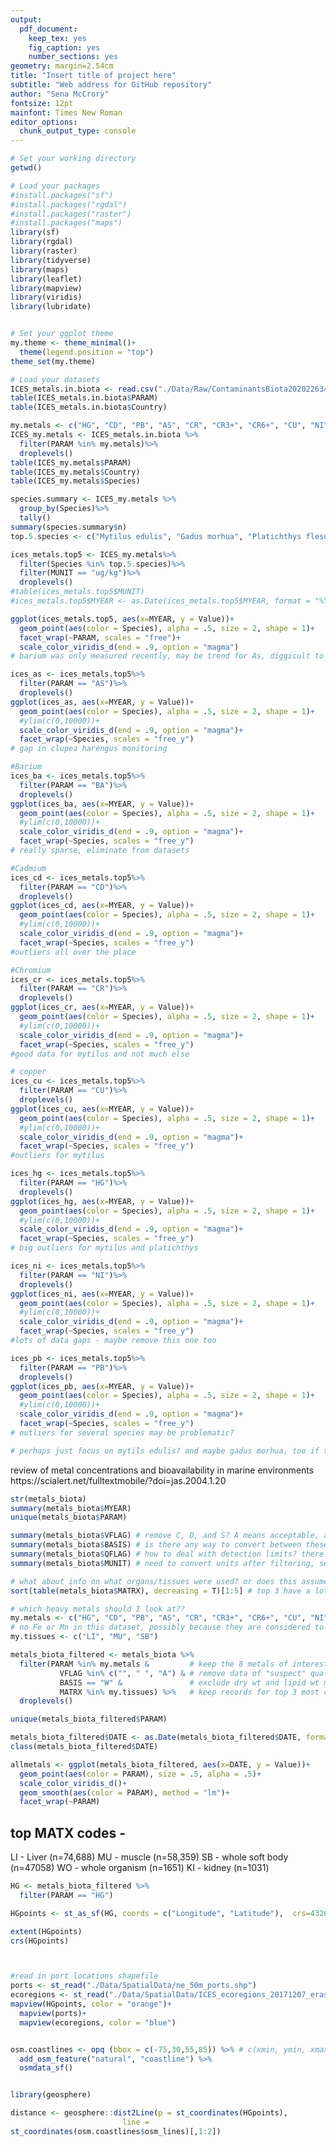 ```yaml
---
output: 
  pdf_document:
    keep_tex: yes
    fig_caption: yes
    number_sections: yes
geometry: margin=2.54cm
title: "Insert title of project here"
subtitle: "Web address for GitHub repository"
author: "Sena McCrory"
fontsize: 12pt
mainfont: Times New Roman
editor_options: 
  chunk_output_type: console
---
```



```r
# Set your working directory
getwd()

# Load your packages
#install.packages("sf")
#install.packages("rgdal")
#install.packages("raster")
#install.packages("maps")
library(sf)
library(rgdal)
library(raster)
library(tidyverse)
library(maps)
library(leaflet)
library(mapview)
library(viridis)
library(lubridate)


# Set your ggplot theme
my.theme <- theme_minimal()+
  theme(legend.position = "top")
theme_set(my.theme)

# Load your datasets
ICES_metals.in.biota <- read.csv("./Data/Raw/ContaminantsBiota20202263412jpufqdsst5td1sxozv2woyiz.csv")
table(ICES_metals.in.biota$PARAM)
table(ICES_metals.in.biota$Country)

my.metals <- c("HG", "CD", "PB", "AS", "CR", "CR3+", "CR6+", "CU", "NI", "MN", "FE", "BA")
ICES_my.metals <- ICES_metals.in.biota %>%
  filter(PARAM %in% my.metals)%>%
  droplevels()
table(ICES_my.metals$PARAM)
table(ICES_my.metals$Country)
table(ICES_my.metals$Species)

species.summary <- ICES_my.metals %>%
  group_by(Species)%>%
  tally()
summary(species.summary$n)
top.5.species <- c("Mytilus edulis", "Gadus morhua", "Platichthys flesus", "Clupea harengus", "Limanda limanda")

ices_metals.top5 <- ICES_my.metals%>%
  filter(Species %in% top.5.species)%>%
  filter(MUNIT == "ug/kg")%>%
  droplevels()
#table(ices_metals.top5$MUNIT)
#ices_metals.top5$MYEAR <- as.Date(ices_metals.top5$MYEAR, format = "%Y", origin = "1970-01-01")

ggplot(ices_metals.top5, aes(x=MYEAR, y = Value))+
  geom_point(aes(color = Species), alpha = .5, size = 2, shape = 1)+
  facet_wrap(~PARAM, scales = "free")+
  scale_color_viridis_d(end = .9, option = "magma")
# barium was only measured recently, may be trend for As, diggicult to tell for others due to some high outliers

ices_as <- ices_metals.top5%>%
  filter(PARAM == "AS")%>%
  droplevels()
ggplot(ices_as, aes(x=MYEAR, y = Value))+
  geom_point(aes(color = Species), alpha = .5, size = 2, shape = 1)+
  #ylim(c(0,10000))+
  scale_color_viridis_d(end = .9, option = "magma")+
  facet_wrap(~Species, scales = "free_y")
# gap in clupea harengus monitoring

#Barium
ices_ba <- ices_metals.top5%>%
  filter(PARAM == "BA")%>%
  droplevels()
ggplot(ices_ba, aes(x=MYEAR, y = Value))+
  geom_point(aes(color = Species), alpha = .5, size = 2, shape = 1)+
  #ylim(c(0,10000))+
  scale_color_viridis_d(end = .9, option = "magma")+
  facet_wrap(~Species, scales = "free_y")
# really sparse, eliminate from datasets

#Cadmium
ices_cd <- ices_metals.top5%>%
  filter(PARAM == "CD")%>%
  droplevels()
ggplot(ices_cd, aes(x=MYEAR, y = Value))+
  geom_point(aes(color = Species), alpha = .5, size = 2, shape = 1)+
  #ylim(c(0,10000))+
  scale_color_viridis_d(end = .9, option = "magma")+
  facet_wrap(~Species, scales = "free_y")
#outliers all over the place

#Chromium
ices_cr <- ices_metals.top5%>%
  filter(PARAM == "CR")%>%
  droplevels()
ggplot(ices_cr, aes(x=MYEAR, y = Value))+
  geom_point(aes(color = Species), alpha = .5, size = 2, shape = 1)+
  #ylim(c(0,10000))+
  scale_color_viridis_d(end = .9, option = "magma")+
  facet_wrap(~Species, scales = "free_y")
#good data for mytilus and not much else

# copper
ices_cu <- ices_metals.top5%>%
  filter(PARAM == "CU")%>%
  droplevels()
ggplot(ices_cu, aes(x=MYEAR, y = Value))+
  geom_point(aes(color = Species), alpha = .5, size = 2, shape = 1)+
  #ylim(c(0,10000))+
  scale_color_viridis_d(end = .9, option = "magma")+
  facet_wrap(~Species, scales = "free_y")
#outliers for mytilus

ices_hg <- ices_metals.top5%>%
  filter(PARAM == "HG")%>%
  droplevels()
ggplot(ices_hg, aes(x=MYEAR, y = Value))+
  geom_point(aes(color = Species), alpha = .5, size = 2, shape = 1)+
  #ylim(c(0,10000))+
  scale_color_viridis_d(end = .9, option = "magma")+
  facet_wrap(~Species, scales = "free_y")
# big outliers for mytilus and platichthys

ices_ni <- ices_metals.top5%>%
  filter(PARAM == "NI")%>%
  droplevels()
ggplot(ices_ni, aes(x=MYEAR, y = Value))+
  geom_point(aes(color = Species), alpha = .5, size = 2, shape = 1)+
  #ylim(c(0,10000))+
  scale_color_viridis_d(end = .9, option = "magma")+
  facet_wrap(~Species, scales = "free_y")
#lots of data gaps - maybe remove this one too

ices_pb <- ices_metals.top5%>%
  filter(PARAM == "PB")%>%
  droplevels()
ggplot(ices_pb, aes(x=MYEAR, y = Value))+
  geom_point(aes(color = Species), alpha = .5, size = 2, shape = 1)+
  #ylim(c(0,10000))+
  scale_color_viridis_d(end = .9, option = "magma")+
  facet_wrap(~Species, scales = "free_y")
# outliers for several species may be problematic? 

# perhaps just focus on mytils edulis? and maybe gadus morhua, too if time

```

review of metal concentrations and bioavailability in marine environments
https://scialert.net/fulltextmobile/?doi=jas.2004.1.20



```r
str(metals_biota)
summary(metals_biota$MYEAR)
unique(metals_biota$PARAM)

summary(metals_biota$VFLAG) # remove C, D, and S? A means acceptable, assume that nothing means it's okay
summary(metals_biota$BASIS) # is there any way to convert between these??probs not. D - dry wt, L - lipid wt, W - wet weight, what if it doesn't specify anything?
summary(metals_biota$QFLAG) # how to deal with detection limits? there is right censored and left censored data...
summary(metals_biota$MUNIT) # need to convert units after filtering, see what's left

# what about info on what organs/tissues were used? or does this assume it was the whole organisms? not sure on this --- it's the MATRX variable
sort(table(metals_biota$MATRX), decreasing = T)[1:5] # top 3 have a lot more than the rest

# which heavy metals should I look at?? 
my.metals <- c("HG", "CD", "PB", "AS", "CR", "CR3+", "CR6+", "CU", "NI", "MN", "FE", "BA")
# no Fe or Mn in this dataset, possibly because they are considered to be nutrients
my.tissues <- c("LI", "MU", "SB")

metals_biota_filtered <- metals_biota %>%
  filter(PARAM %in% my.metals &         # keep the 8 metals of interest
           VFLAG %in% c("", " ", "A") & # remove data of "suspect" quality
           BASIS == "W" &               # exclude dry wt and lipid wt measurements 
           MATRX %in% my.tissues) %>%   # keep records for top 3 most common tissues
  droplevels()

unique(metals_biota_filtered$PARAM)

metals_biota_filtered$DATE <- as.Date(metals_biota_filtered$DATE, format = "%d/%m/%Y")
class(metals_biota_filtered$DATE)

allmetals <- ggplot(metals_biota_filtered, aes(x=DATE, y = Value))+
  geom_point(aes(color = PARAM), size = .5, alpha = .5)+
  scale_color_viridis_d()+
  geom_smooth(aes(color = PARAM), method = "lm")+
  facet_wrap(~PARAM)

```
## top MATX codes - 
LI - Liver (n=74,688)
MU - muscle (n=58,359)
SB - whole soft body (n=47058)
WO - whole organism (n=1651)
KI - kidney (n=1031)


```r
HG <- metals_biota_filtered %>%
  filter(PARAM == "HG")

HGpoints <- st_as_sf(HG, coords = c("Longitude", "Latitude"),  crs=4326)

extent(HGpoints)
crs(HGpoints)



#read in port locations shapefile
ports <- st_read("./Data/SpatialData/ne_50m_ports.shp")
ecoregions <- st_read("./Data/SpatialData/ICES_ecoregions_20171207_erase_ESRI.shp")
mapview(HGpoints, color = "orange")+
  mapview(ports)+
  mapview(ecoregions, color = "blue")


osm.coastlines <- opq (bbox = c(-75,30,55,85)) %>% # c(xmin, ymin, xmax, ymax)
  add_osm_feature("natural", "coastline") %>% 
  osmdata_sf() 


library(geosphere)

distance <- geosphere::dist2Line(p = st_coordinates(HGpoints), 
                         line = 
st_coordinates(osm.coastlines$osm_lines)[,1:2])
```
